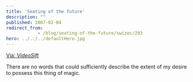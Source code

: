 ```yaml
---
title: 'Seating of the future'
description: ""
published: 2007-02-04
redirect_from: 
            - /blog/seating-of-the-future/swizec/293
hero: ../../../defaultHero.jpg
---
```

  
[Via: _VideoSift_](http://www.videosift.com)

There are no words that could sufficiently describe the extent of my desire to possess this thing of magic.
